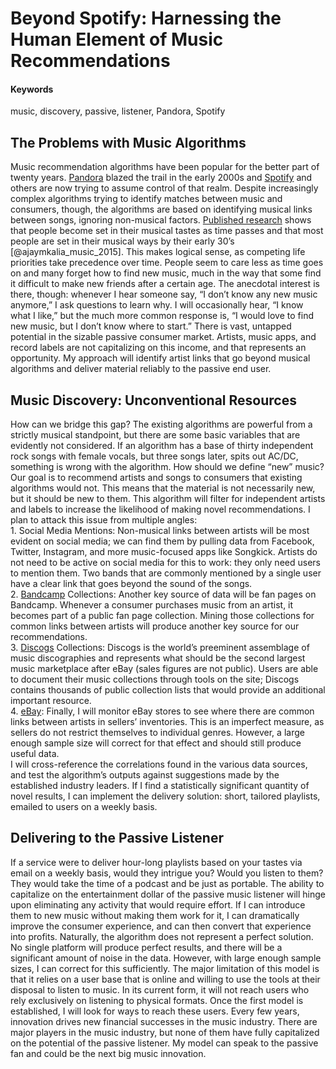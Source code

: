 # Beyond Spotify: Harnessing the Human Element of Music Recommendations {#music-discovery}

#### Keywords {-}

music, discovery, passive, listener, Pandora, Spotify

## The Problems with Music Algorithms

Music recommendation algorithms have been popular for the better part of twenty years. [Pandora](https://www.pandora.com/) blazed the trail in the early 2000s and [Spotify](https://www.spotify.com/us/) and others are now trying to assume control of that realm. Despite increasingly complex algorithms trying to identify matches between music and consumers, though, the algorithms are based on identifying musical links between songs, ignoring non-musical factors. 
[Published research](https://skynetandebert.com/2015/04/22/music-was-better-back-then-when-do-we-stop-keeping-up-with-popular-music/) shows that people become set in their musical tastes as time passes and that most people are set in their musical ways by their early 30's [@ajaymkalia_music_2015]. This makes logical sense, as competing life priorities take precedence over time. People seem to care less as time goes on and many forget how to find new music, much in the way that some find it difficult to make new friends after a certain age. The anecdotal interest is there, though: whenever I hear someone say, “I don’t know any new music anymore,” I ask questions to learn why. I will occasionally hear, “I know what I like,” but the much more common response is, “I would love to find new music, but I don’t know where to start.” 
There is vast, untapped potential in the sizable passive consumer market. Artists, music apps, and record labels are not capitalizing on this income, and that represents an opportunity. My approach will identify artist links that go beyond musical algorithms and deliver material reliably to the passive end user.

## Music Discovery: Unconventional Resources

How can we bridge this gap? The existing algorithms are powerful from a strictly musical standpoint, but there are some basic variables that are evidently not considered. If an algorithm has a base of thirty independent rock songs with female vocals, but three songs later, spits out AC/DC, something is wrong with the algorithm. 
How should we define “new” music? Our goal is to recommend artists and songs to consumers that existing algorithms would not. This means that the material is not necessarily new, but it should be new to them. This algorithm will filter for independent artists and labels to increase the likelihood of making novel recommendations.
I plan to attack this issue from multiple angles:  
1.	Social Media Mentions:  Non-musical links between artists will be most evident on social media; we can find them by pulling data from Facebook, Twitter, Instagram, and more music-focused apps like Songkick. Artists do not need to be active on social media for this to work: they only need users to mention them. Two bands that are commonly mentioned by a single user have a clear link that goes beyond the sound of the songs.  
2.	[Bandcamp](https://www.bandcamp.com) Collections: Another key source of data will be fan pages on Bandcamp. Whenever a consumer purchases music from an artist, it becomes part of a public fan page collection. Mining those collections for common links between artists will produce another key source for our recommendations.  
3.	[Discogs](https://www.discogs.com) Collections: Discogs is the world’s preeminent assemblage of music discographies and represents what should be the second largest music marketplace after eBay (sales figures are not public). Users are able to document their music collections through tools on the site; Discogs contains thousands of public collection lists that would provide an additional important resource.  
4.	[eBay](https://www.ebay.com): Finally, I will monitor eBay stores to see where there are common links between artists in sellers’ inventories. This is an imperfect measure, as sellers do not restrict themselves to individual genres. However, a large enough sample size will correct for that effect and should still produce useful data.  
I will cross-reference the correlations found in the various data sources, and test the algorithm’s outputs against suggestions made by the established industry leaders. If I find a statistically significant quantity of novel results, I can implement the delivery solution: short, tailored playlists, emailed to users on a weekly basis.

## Delivering to the Passive Listener

If a service were to deliver hour-long playlists based on your tastes via email on a weekly basis, would they intrigue you? Would you listen to them? They would take the time of a podcast and be just as portable. The ability to capitalize on the entertainment dollar of the passive music listener will hinge upon eliminating any activity that would require effort. If I can introduce them to new music without making them work for it, I can dramatically improve the consumer experience, and can then convert that experience into profits.
Naturally, the algorithm does not represent a perfect solution. No single platform will produce perfect results, and there will be a significant amount of noise in the data. However, with large enough sample sizes, I can correct for this sufficiently.
The major limitation of this model is that it relies on a user base that is online and willing to use the tools at their disposal to listen to music. In its current form, it will not reach users who rely exclusively on listening to physical formats. Once the first model is established, I will look for ways to reach these users. 
Every few years, innovation drives new financial successes in the music industry. There are major players in the music industry, but none of them have fully capitalized on the potential of the passive listener. My model can speak to the passive fan and could be the next big music innovation.
